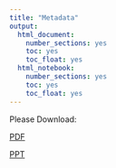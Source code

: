 ```yaml
---
title: "Metadata"
output:
  html_document:
    number_sections: yes
    toc: yes
    toc_float: yes
  html_notebook:
    number_sections: yes
    toc: yes
    toc_float: yes
---
```


Please Download:

[PDF](https://github.com/remi-daigle/2017-CHONe-Data/raw/gh-pages/Angela/DataWorkshop_Metadata.pdf)

[PPT](https://github.com/remi-daigle/2017-CHONe-Data/raw/gh-pages/Angela/DataWorkshop_Metadata.pptx)